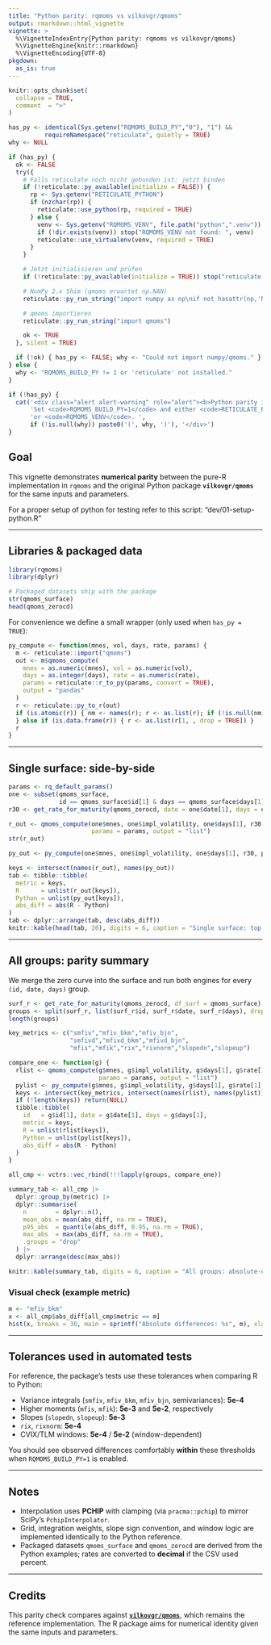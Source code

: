 ```yaml
---
title: "Python parity: rqmoms vs vilkovgr/qmoms"
output: rmarkdown::html_vignette
vignette: >
  %\VignetteIndexEntry{Python parity: rqmoms vs vilkovgr/qmoms}
  %\VignetteEngine{knitr::rmarkdown}
  %\VignetteEncoding{UTF-8}
pkgdown:
  as_is: true
---
```


```r
knitr::opts_chunk$set(
  collapse = TRUE,
  comment  = ">"
)
```

```r
has_py <- identical(Sys.getenv("RQMOMS_BUILD_PY","0"), "1") &&
          requireNamespace("reticulate", quietly = TRUE)
why <- NULL

if (has_py) {
  ok <- FALSE
  try({
    # Falls reticulate noch nicht gebunden ist: jetzt binden
    if (!reticulate::py_available(initialize = FALSE)) {
      rp <- Sys.getenv("RETICULATE_PYTHON")
      if (nzchar(rp)) {
        reticulate::use_python(rp, required = TRUE)
      } else {
        venv <- Sys.getenv("RQMOMS_VENV", file.path("python",".venv"))
        if (!dir.exists(venv)) stop("RQMOMS_VENV not found: ", venv)
        reticulate::use_virtualenv(venv, required = TRUE)
      }
    }

    # Jetzt initialisieren und prüfen
    if (!reticulate::py_available(initialize = TRUE)) stop("reticulate not initialized")

    # NumPy 2.x Shim (qmoms erwartet np.NAN)
    reticulate::py_run_string("import numpy as np\nif not hasattr(np,'NAN'): np.NAN = np.nan")

    # qmoms importieren
    reticulate::py_run_string("import qmoms")

    ok <- TRUE
  }, silent = TRUE)

  if (!ok) { has_py <- FALSE; why <- "Could not import numpy/qmoms." }
} else {
  why <- "RQMOMS_BUILD_PY != 1 or 'reticulate' not installed."
}

if (!has_py) {
  cat('<div class="alert alert-warning" role="alert"><b>Python parity is disabled.</b> ',
      'Set <code>RQMOMS_BUILD_PY=1</code> and either <code>RETICULATE_PYTHON</code> ',
      'or <code>RQMOMS_VENV</code>. ',
      if (!is.null(why)) paste0('(', why, ')'), '</div>')
}

```

## Goal

This vignette demonstrates **numerical parity** between the pure-R implementation in `rqmoms` and the original Python package **`vilkovgr/qmoms`** for the same inputs and parameters.

For a proper setup of python for testing refer to this script: "dev/01-setup-python.R"

---

## Libraries & packaged data

```r
library(rqmoms)
library(dplyr)

# Packaged datasets ship with the package
str(qmoms_surface)
head(qmoms_zerocd)
```

For convenience we define a small wrapper (only used when `has_py = TRUE`):

```r
py_compute <- function(mnes, vol, days, rate, params) {
  m <- reticulate::import("qmoms")
  out <- m$qmoms_compute(
    mnes = as.numeric(mnes), vol = as.numeric(vol),
    days = as.integer(days), rate = as.numeric(rate),
    params = reticulate::r_to_py(params, convert = TRUE),
    output = "pandas"
  )
  r <- reticulate::py_to_r(out)
  if (is.atomic(r)) { nm <- names(r); r <- as.list(r); if (!is.null(nm)) names(r) <- nm
  } else if (is.data.frame(r)) { r <- as.list(r[1, , drop = TRUE]) }
  r
}
```

---

## Single surface: side-by-side

```r
params <- rq_default_params()
one <- subset(qmoms_surface,
              id == qmoms_surface$id[1] & days == qmoms_surface$days[1])
r30 <- get_rate_for_maturity(qmoms_zerocd, date = one$date[1], days = one$days[1])

r_out <- qmoms_compute(one$mnes, one$impl_volatility, one$days[1], r30,
                       params = params, output = "list")
str(r_out)
```

```r
py_out <- py_compute(one$mnes, one$impl_volatility, one$days[1], r30, params)

keys <- intersect(names(r_out), names(py_out))
tab <- tibble::tibble(
  metric = keys,
  R      = unlist(r_out[keys]),
  Python = unlist(py_out[keys]),
  abs_diff = abs(R - Python)
)
tab <- dplyr::arrange(tab, desc(abs_diff))
knitr::kable(head(tab, 20), digits = 6, caption = "Single surface: top absolute differences")
```

---

## All groups: parity summary

We merge the zero curve into the surface and run both engines for every `(id, date, days)` group.

```r
surf_r <- get_rate_for_maturity(qmoms_zerocd, df_surf = qmoms_surface)
groups <- split(surf_r, list(surf_r$id, surf_r$date, surf_r$days), drop = TRUE)
length(groups)
```

```r
key_metrics <- c("smfiv","mfiv_bkm","mfiv_bjn",
                 "smfivd","mfivd_bkm","mfivd_bjn",
                 "mfis","mfik","rix","rixnorm","slopedn","slopeup")

compare_one <- function(g) {
  rlist <- qmoms_compute(g$mnes, g$impl_volatility, g$days[1], g$rate[1],
                         params = params, output = "list")
  pylist <- py_compute(g$mnes, g$impl_volatility, g$days[1], g$rate[1], params)
  keys <- intersect(key_metrics, intersect(names(rlist), names(pylist)))
  if (!length(keys)) return(NULL)
  tibble::tibble(
    id   = g$id[1], date = g$date[1], days = g$days[1],
    metric = keys,
    R = unlist(rlist[keys]),
    Python = unlist(pylist[keys]),
    abs_diff = abs(R - Python)
  )
}

all_cmp <- vctrs::vec_rbind(!!!lapply(groups, compare_one))

summary_tab <- all_cmp |>
  dplyr::group_by(metric) |>
  dplyr::summarise(
    n        = dplyr::n(),
    mean_abs = mean(abs_diff, na.rm = TRUE),
    p95_abs  = quantile(abs_diff, 0.95, na.rm = TRUE),
    max_abs  = max(abs_diff, na.rm = TRUE),
    .groups = "drop"
  ) |>
  dplyr::arrange(desc(max_abs))

knitr::kable(summary_tab, digits = 6, caption = "All groups: absolute-difference summary by metric")
```

### Visual check (example metric)

```r
m <- "mfiv_bkm"
x <- all_cmp$abs_diff[all_cmp$metric == m]
hist(x, breaks = 30, main = sprintf("Absolute differences: %s", m), xlab = "abs diff")
```

---

## Tolerances used in automated tests

For reference, the package’s tests use these tolerances when comparing R to Python:

* Variance integrals (`smfiv`, `mfiv_bkm`, `mfiv_bjn`, semivariances): **5e-4**
* Higher moments (`mfis`, `mfik`): **5e-3** and **5e-2**, respectively
* Slopes (`slopedn`, `slopeup`): **5e-3**
* `rix`, `rixnorm`: **5e-4**
* CVIX/TLM windows: **5e-4** / **5e-2** (window-dependent)

You should see observed differences comfortably **within** these thresholds when `RQMOMS_BUILD_PY=1` is enabled.

---

## Notes

* Interpolation uses **PCHIP** with clamping (via `pracma::pchip`) to mirror SciPy’s `PchipInterpolator`.
* Grid, integration weights, slope sign convention, and window logic are implemented identically to the Python reference.
* Packaged datasets `qmoms_surface` and `qmoms_zerocd` are derived from the Python examples; rates are converted to **decimal** if the CSV used percent.

---

## Credits

This parity check compares against **[`vilkovgr/qmoms`](https://github.com/vilkovgr/qmoms)**, which remains the reference implementation. The R package aims for numerical identity given the same inputs and parameters.


